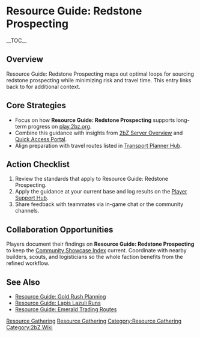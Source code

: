 {{Short description|Resource Guide: Redstone Prospecting maps out optimal loops for sourcing redstone prospecting while minimizing risk and travel time}}
= Resource Guide: Redstone Prospecting =
{{2bZ Navbox}}
__TOC__

== Overview ==
Resource Guide: Redstone Prospecting maps out optimal loops for sourcing redstone
prospecting while minimizing risk and travel time. This entry links back to
[[Category:Resource Gathering|Resource Gathering]] for additional context.

== Core Strategies ==
* Focus on how '''Resource Guide: Redstone Prospecting''' supports long-term progress on [[play.2bz.org]].
* Combine this guidance with insights from [[2bZ Server Overview]] and [[Quick Access Portal]].
* Align preparation with travel routes listed in [[Transport Planner Hub]].

== Action Checklist ==
# Review the [[Category:Resource Gathering|Resource Gathering]] standards that apply to Resource Guide: Redstone Prospecting.
# Apply the guidance at your current base and log results on the [[Player Support Hub]].
# Share feedback with teammates via in-game chat or the community channels.

== Collaboration Opportunities ==
Players document their findings on '''Resource Guide: Redstone Prospecting''' to keep the
[[Community Showcase Index]] current. Coordinate with nearby builders, scouts, and
logisticians so the whole faction benefits from the refined workflow.

== See Also ==
* [[Resource Guide: Gold Rush Planning]]
* [[Resource Guide: Lapis Lazuli Runs]]
* [[Resource Guide: Emerald Trading Routes]]

[[Category:Resource Gathering]]
[[Category:2bZ Wiki]]

